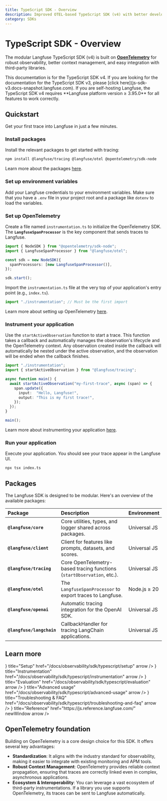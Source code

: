 ```yaml
---
title: TypeScript SDK - Overview
description: Improved OTEL-based TypeScript SDK (v4) with better developer experience and third-party integrations.
category: SDKs
---
```


# TypeScript SDK - Overview

The modular Langfuse TypeScript SDK (v4) is built on **[OpenTelemetry](https://opentelemetry.io/)** for robust observability, better context management, and easy integration with third-party libraries.

<Callout type="info">
This documentation is for the TypeScript SDK v4. If you are looking for the documentation for the TypeScript SDK v3, please [click here](js-sdk-v3.docs-snapshot.langfuse.com).
</Callout>

<Callout type="info">
If you are self-hosting Langfuse, the TypeScript SDK v4 requires **Langfuse platform version ≥ 3.95.0** for all features to work correctly.
</Callout>

## Quickstart

Get your first trace into Langfuse in just a few minutes.

### Install packages

Install the relevant packages to get started with tracing:

```bash
npm install @langfuse/tracing @langfuse/otel @opentelemetry/sdk-node
```

Learn more about the packages [here](/docs/observability/sdk/typescript/overview#packages).

### Set up environment variables


Add your Langfuse credentials to your environment variables. Make sure that you have a `.env` file in your project root and a package like `dotenv` to load the variables.

<EnvJS />

### Set up OpenTelemetry

Create a file named `instrumentation.ts` to initialize the OpenTelemetry SDK. The **`LangfuseSpanProcessor`** is the key component that sends traces to Langfuse.

```ts filename="instrumentation.ts" /LangfuseSpanProcessor/
import { NodeSDK } from "@opentelemetry/sdk-node";
import { LangfuseSpanProcessor } from "@langfuse/otel";

const sdk = new NodeSDK({
  spanProcessors: [new LangfuseSpanProcessor()],
});

sdk.start();
```

Import the `instrumentation.ts` file at the very top of your application's entry point (e.g., `index.ts`).

```ts filename="index.ts"
import "./instrumentation"; // Must be the first import
```

Learn more about setting up OpenTelemetry [here](/docs/observability/sdk/typescript/setup).

### Instrument your application

Use the `startActiveObservation` function to start a trace. This function takes a callback and automatically manages the observation's lifecycle and the OpenTelemetry context. Any observation created inside the callback will automatically be nested under the active observation, and the observation will be ended when the callback finishes.

```ts filename="index.ts" /startActiveObservation/
import "./instrumentation";
import { startActiveObservation } from "@langfuse/tracing";

async function main() {
  await startActiveObservation("my-first-trace", async (span) => {
    span.update({
      input:  "Hello, Langfuse!",
      output: "This is my first trace!",
    });
  });
}

main();
```

Learn more about instrumenting your application [here](/docs/observability/sdk/typescript/instrumentation).

### Run your application

Execute your application. You should see your trace appear in the Langfuse UI.

```bash
npx tsx index.ts
```

## Packages

The Langfuse SDK is designed to be modular. Here's an overview of the available packages:

| Package | Description | Environment |
| :--- | :--- | :--- |
| **`@langfuse/core`** | Core utilities, types, and logger shared across packages. | Universal JS |
| **`@langfuse/client`** | Client for features like prompts, datasets, and scores. | Universal JS |
| **`@langfuse/tracing`** | Core OpenTelemetry-based tracing functions (`startObservation`, etc.). | Universal JS |
| **`@langfuse/otel`** | The `LangfuseSpanProcessor` to export traces to Langfuse. | Node.js ≥ 20 |
| **`@langfuse/openai`** | Automatic tracing integration for the OpenAI SDK. | Universal JS |
| **`@langfuse/langchain`** | CallbackHandler for tracing LangChain applications. | Universal JS |

## Learn more


<Cards num={2}>
    <Card
        icon={<Rocket size="24" />}
        title="Setup"
        href="/docs/observability/sdk/typescript/setup"
        arrow
    />
    <Card
        icon={<Plug size="24" />}
        title="Instrumentation"
        href="/docs/observability/sdk/typescript/instrumentation"
        arrow
    />
    <Card
        icon={<Beaker size="24" />}
        title="Evaluation"
        href="/docs/observability/sdk/typescript/evaluation"
        arrow
    />
    <Card
        icon={<Settings size="24" />}
        title="Advanced usage"
        href="/docs/observability/sdk/typescript/advanced-usage"
        arrow
    />
    <Card
        icon={<LifeBuoy size="24" />}
        title="Troubleshooting & FAQ"
        href="/docs/observability/sdk/typescript/troubleshooting-and-faq"
        arrow
    />
    <Card
        icon={<BookOpen size="24" />}
        title="Reference"
        href="https://js.reference.langfuse.com/"
        newWindow
        arrow
    />
</Cards>


## OpenTelemetry foundation

Building on OpenTelemetry is a core design choice for this SDK. It offers several key advantages:

- **Standardization**: It aligns with the industry standard for observability, making it easier to integrate with existing monitoring and APM tools.
- **Robust Context Management**: OpenTelemetry provides reliable context propagation, ensuring that traces are correctly linked even in complex, asynchronous applications.
- **Ecosystem & Interoperability**: You can leverage a vast ecosystem of third-party instrumentations. If a library you use supports OpenTelemetry, its traces can be sent to Langfuse automatically.
